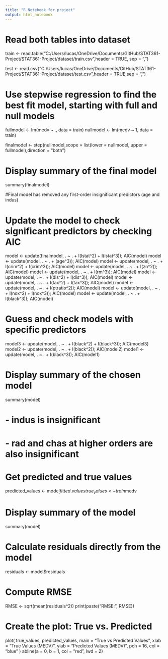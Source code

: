 ```yaml
---
title: "R Notebook for project"
output: html_notebook
---
```

# Read both tables into dataset
train <- read.table("C:/Users/lucas/OneDrive/Documents/GitHub/STAT361-Project/STAT361-Project/dataset/train.csv",header = TRUE, sep = ",")

test <- read.csv("C:/Users/lucas/OneDrive/Documents/GitHub/STAT361-Project/STAT361-Project/dataset/test.csv",header = TRUE,sep = ",")

# Use stepwise regression to find the best fit model, starting with full and null models
fullmodel <- lm(medv ~ ., data = train)
nullmodel <- lm(medv ~ 1, data = train)

finalmodel <- step(nullmodel,scope = list(lower = nullmodel, upper = fullmodel),direction = "both")

# Display summary of the final model
summary(finalmodel)

#Final model has removed any first-order insignificant predictors (age and indus)

# Update the model to check significant predictors by checking AIC


model <- update(finalmodel, . ~ . + I(lstat^2) + I(lstat^3)); AIC(model)
model <- update(model, . ~ . + (age^3)); AIC(model)
model <- update(model, . ~ . + I(crim^2) + I(crim^3)); AIC(model)
model <- update(model, . ~ . + I(zn^2)); AIC(model)
model <- update(model, . ~ . + I(rm^3)); AIC(model)
model <- update(model, . ~ . + I(dis^2) + I(dis^3)); AIC(model)
model <- update(model, . ~ . + I(tax^2) + I(tax^3)); AIC(model)
model <- update(model, . ~ . + I(ptratio^2)); AIC(model)
model <- update(model, . ~ . + I(nox^2) + I(nox^3)); AIC(model)
model <- update(model, . ~ . + I(black^3)); AIC(model)

# Guess and check models with specific predictors
model3 <- update(model, . ~ . + I(black^2) + I(black^3)); AIC(model3)
model2 <- update(model, . ~ . + I(black^2)); AIC(model2)
model1 <- update(model, . ~ . + I(black^3)); AIC(model1)

# Display summary of the chosen model
summary(model)

# - indus is insignificant
# - rad and chas at higher orders are also insignificant

# Get predicted and true values
predicted_values <- model$fitted.values
true_values <- train$medv

# Display summary of the model
summary(model)

# Calculate residuals directly from the model
residuals <- model$residuals

# Compute RMSE
RMSE <- sqrt(mean(residuals^2))
print(paste("RMSE:", RMSE))


# Create the plot: True vs. Predicted
plot(
  true_values, predicted_values,
  main = "True vs Predicted Values",
  xlab = "True Values (MEDV)",
  ylab = "Predicted Values (MEDV)",
  pch = 16, col = "blue"
)
abline(a = 0, b = 1, col = "red", lwd = 2)
